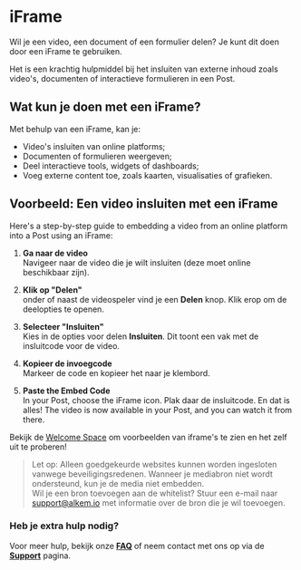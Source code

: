 # iFrame

Wil je een video, een document of een formulier delen? Je kunt dit doen door een iFrame te gebruiken.

Het is een krachtig hulpmiddel bij het insluiten van externe inhoud zoals video's, documenten of interactieve formulieren in een Post.

## Wat kun je doen met een iFrame?

Met behulp van een iFrame, kan je:

- Video's insluiten van online platforms;
- Documenten of formulieren weergeven;
- Deel interactieve tools, widgets of dashboards;
- Voeg externe content toe, zoals kaarten, visualisaties of grafieken.

## Voorbeeld: Een video insluiten met een iFrame

Here's a step-by-step guide to embedding a video from an online platform into a Post using an iFrame:

1. **Ga naar de video**\
   Navigeer naar de video die je wilt insluiten (deze moet online beschikbaar zijn).

2. **Klik op "Delen"**\
   onder of naast de videospeler vind je een **Delen** knop. Klik erop om de deelopties te openen.

3. **Selecteer "Insluiten"**\
   Kies in de opties voor delen **Insluiten**. Dit toont een vak met de insluitcode voor de video.

4. **Kopieer de invoegcode**\
   Markeer de code en kopieer het naar je klembord.

5. **Paste the Embed Code**\
   In your Post, choose the iFrame icon. Plak daar de insluitcode. En dat is alles! The video is now available in your Post, and you can watch it from there.

Bekijk de [Welcome Space](https://alkem.io/welcome-space/challenges/collaborationtools-3751/collaboration/wanttoshowmediafromanothe) om voorbeelden van iframe's te zien en het zelf uit te proberen!

> Let op: Alleen goedgekeurde websites kunnen worden ingesloten vanwege beveiligingsredenen. 
> Wanneer je mediabron niet wordt ondersteund, kun je de media niet embedden. \
> Wil je een bron toevoegen aan de whitelist? 
> Stuur een e-mail naar support@alkem.io met informatie over de bron die je wil toevoegen.

### Heb je extra hulp nodig?

Voor meer hulp, bekijk onze **[FAQ](/faq)** of neem contact met ons op via de **[Support](/support)** pagina.
